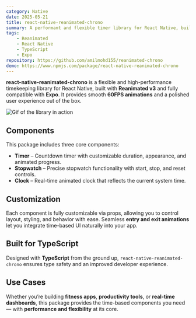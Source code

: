 ```yaml
---
category: Native
date: 2025-05-21
title: react-native-reanimated-chrono
summary: A performant and flexible timer library for React Native, built with Reanimated for smooth animations and real-time timekeeping features like timer and stopwatch.
tags:
    - Reanimated
    - React Native
    - TypeScript
    - Expo
repository: https://github.com/amilmohd155/reanimated-chrono
demo: https://www.npmjs.com/package/react-native-reanimated-chrono
---
```




**react-native-reanimated-chrono** is a flexible and high-performance timekeeping library for React Native, built with **Reanimated v3** and fully compatible with **Expo**. It provides smooth **60FPS animations** and a polished user experience out of the box.

![Gif of the library in action](chrono.gif)

## Components

This package includes three core components:

- **Timer** – Countdown timer with customizable duration, appearance, and animated progress.
- **Stopwatch** – Precise stopwatch functionality with start, stop, and reset controls.
- **Clock** – Real-time animated clock that reflects the current system time.

## Customization

Each component is fully customizable via props, allowing you to control layout, styling, and behavior with ease. Seamless **entry and exit animations** let you integrate time-based UI naturally into your app.

## Built for TypeScript

Designed with **TypeScript** from the ground up, `react-native-reanimated-chrono` ensures type safety and an improved developer experience.

## Use Cases

Whether you’re building **fitness apps**, **productivity tools**, or **real-time dashboards**, this package provides the time-based components you need — with **performance and flexibility** at its core.